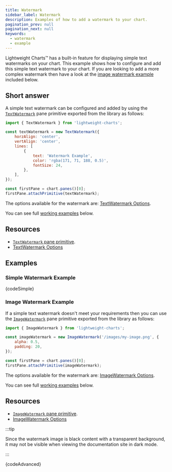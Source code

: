 ```yaml
---
title: Watermark
sidebar_label: Watermark
description: Examples of how to add a watermark to your chart.
pagination_prev: null
pagination_next: null
keywords:
  - watermark
  - example
---
```


Lightweight Charts™ has a built-in feature for displaying simple text watermarks on your chart.
This example shows how to configure and add this simple text watermark to your chart.
If you are looking to add a more complex watermark then have a look at the [image watermark example](#image-watermark-example)
included below.

## Short answer

A simple text watermark can be configured and added by using the [`TextWatermark`](/docs/next/api/classes/TextWatermark) pane primitive exported
from the library as follows:

```js
import { TextWatermark } from 'lightweight-charts';

const textWatermark = new TextWatermark({
    horzAlign: 'center',
    vertAlign: 'center',
    lines: [
        {
            text: 'Watermark Example',
            color: 'rgba(171, 71, 188, 0.5)',
            fontSize: 24,
        },
    ],
});

const firstPane = chart.panes()[0];
firstPane.attachPrimitive(textWatermark);
```

The options available for the watermark are: [TextWatermark Options](/docs/next/api/interfaces/TextWatermarkOptions).

You can see full [working examples](#examples) below.

## Resources

- [`TextWatermark` pane primitive](/docs/next/api/classes/TextWatermark).
- [TextWatermark Options](/docs/next/api/interfaces/TextWatermarkOptions)

## Examples


<UsageGuidePartial />


### Simple Watermark Example


<CodeBlock replaceThemeConstants chart className="language-js" hideableCode chartOnTop>
	{codeSimple}
</CodeBlock>

### Image Watermark Example

If a simple text watermark doesn't meet your requirements then you can use the [`ImageWatermark`](/docs/next/api/classes/ImageWatermark) pane primitive exported
from the library as follows:

```js
import { ImageWatermark } from 'lightweight-charts';

const imageWatermark = new ImageWatermark('/images/my-image.png', {
    alpha: 0.5,
    padding: 20,
});

const firstPane = chart.panes()[0];
firstPane.attachPrimitive(imageWatermark);
```

The options available for the watermark are: [ImageWatermark Options](/docs/next/api/interfaces/ImageWatermarkOptions).

You can see full [working examples](#examples) below.

## Resources

- [`ImageWatermark` pane primitive](/docs/next/api/classes/ImageWatermark).
- [ImageWatermark Options](/docs/next/api/interfaces/ImageWatermarkOptions)

:::tip

Since the watermark image is black content with a transparent background, it may not be visible when
viewing the documentation site in dark mode.

:::


<CodeBlock replaceThemeConstants chart className="language-js" hideableCode chartOnTop>
	{codeAdvanced}
</CodeBlock>
